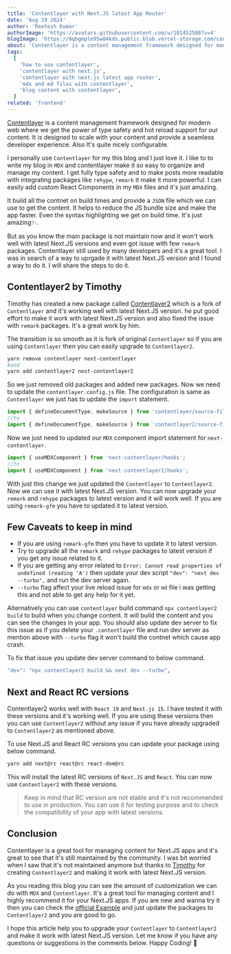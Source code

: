 ```yaml
---
title: 'Contentlayer with Next.JS latest App Router'
date: 'Aug 19 2024'
author: 'Reetesh Kumar'
authorImage: 'https://avatars.githubusercontent.com/u/101452588?v=4'
blogImage: 'https://8qbgmple95w84kds.public.blob.vercel-storage.com/contentlayer-IIlphageX9n3qoI4hUochjSf5KGJ22.png'
about: 'Contentlayer is a content management framework designed for modern web development like Next.JS. It provide end to end type safety and hot reload support for your content.'
tags:
  [
    'how to use contentlayer',
    'contentlayer with next.js',
    'contentlayer with next.js latest app router',
    'mdx and md files with contentlayer',
    'blog content with contentlayer',
  ]
related: 'frontend'
---
```


<TableContent title="Contentlayer with Next.JS latest App Router" />

[Contentlayer](https://contentlayer.dev/) is a content management framework designed for modern web where we get the power of type safety and hot reload support for our content. It is designed to scale with your content and provide a seamless developer experience. Also It's quite nicely configurable.

I personally use `Contentlayer` for my this blog and I just love it. I like to to write my blog in `MDX` and contentlayer make it so easy to organize and manage my content. I get fully type safety and to make posts more readable with integrating packages like `rehype`, `remark` it make it more powerful. I can easily add custom React Components in my `MDX` files and it's just amazing.

It build all the contnet on build times and provide a `JSON` file which we can use to get the content. It helps to reduce the JS bundle size and make the app faster. Even the syntax highlighting we get on build time. It's just amazing✨.

But as you know the main package is not maintain now and it won't work well with latest Next.JS versions and even got issue with few `remark` packages. Contentlayer still used by many developers and it's a great tool. I was in search of a way to uprgade it with latest Next.JS version and I found a way to do it. I will share the steps to do it.

<Separator />

## Contentlayer2 by Timothy

Timothy has created a new package called [Contentlayer2](https://github.com/timlrx/contentlayer2) which is a fork of `Contentlayer` and it's working well with latest Next.JS version. he put good effort to make it work with latest Next.JS version and also fixed the issue with `remark` packages. It's a great work by him.

The transition is so smooth as it is fork of original `Contentlayer` so if you are using `Contentlayer` then you can easily upgrade to `Contentlayer2`.

```bash
yarn remove contentlayer next-contentlayer
#and
yarn add contentlayer2 next-contentlayer2
```

So we just removed old packages and added new packages. Now we need to update the `contentlayer.config.js` file. The configuration is same as `Contentlayer` we just has to update the `import` statement.

```ts /contentlayer2/#i /contentlayer/#v
import { defineDocumentType, makeSource } from 'contentlayer/source-files';
//to
import { defineDocumentType, makeSource } from 'contentlayer2/source-files';
```

Now we just need to updated our `MDX` component import statement for `next-contentlayer`.

```ts /next-contentlayer2/#i /next-contentlayer/#v
import { useMDXComponent } from 'next-contentlayer/hooks';
//to
import { useMDXComponent } from 'next-contentlayer2/hooks';
```

With just this change we just updated the `Contentlayer` to `Contentlayer2`. Now we can use it with latest Next.JS version. You can now upgrade your `remark` and `rehype` packages to latest version and it will work well. If you are using `remark-gfm` you have to updated it to latest version.

<Advertise title="Streaming Components in Next.js using Suspense" />

<Separator />

## Few Caveats to keep in mind

- If you are using `remark-gfm` then you have to update it to latest version.
- Try to upgrade all the `remark` and `rehype` packages to latest version if you get any issue related to it.
- If you are getting any error related to `Error: Cannot read properties of undefined (reading 'A')` then update your dev script `"dev": "next dev --turbo",` and run the dev server again.
- `--turbo` flag affect your live reload issue for `mdx` or `md` file i was getting this and not able to get any help for it yet.

Alternatively you can use `contentlayer` build command `npx contentlayer2 build` to build when you change content. It will build the content and you can see the changes in your app. You should also update dev server to fix this issue as if you delete your `.contentlayer` file and run dev server as mention above with `--turbo` flag it won't build the contnet which cause app crash.

To fix that issue you update dev server command to below command.

```bash
"dev": "npx contentlayer2 build && next dev --turbo",
```

## Next and React RC versions

Contentlayer2 works well with `React 19` and `Next.js 15`. I have tested it with these versions and it's working well. If you are using these versions then you can use `Contentlayer2` without any issue if you have already upgraded to `Contentlayer2` as mentioned above.

To use Next.JS and React RC versions you can update your package using below command.

```bash
yarn add next@rc react@rc react-dom@rc
```

This will install the latest RC versions of `Next.JS` and `React`. You can now use `Contentlayer2` with these versions.

> Keep in mind that RC version are not stable and it's not recommended to use in production. You can use it for testing purpose and to check the compatibility of your app with latest versions.

<Separator />

## Conclusion

Contentlayer is a great tool for managing content for Next.JS apps and it's great to see that it's still maintained by the community. I was bit worried when I saw that it's not maintained anymore but thanks to [Timothy](https://github.com/timlrx) for creating `Contentlayer2` and making it work with latest Next.JS version.

As you reading this blog you can see the amount of customization we can do with `MDX` and `Contentlayer`. It's a great tool for managing content and I highly recommend it for your Next.JS apps. If you are new and wanna try it then you can check the [official Example](https://github.com/contentlayerdev/next-contentlayer-example) and just update the packages to `Contentlayer2` and you are good to go.

I hope this article help you to upgrade your `Contentlayer` to `Contentlayer2` and make it work with latest Next.JS version. Let me know if you have any questions or suggestions in the comments below. Happy Coding! 🚀
